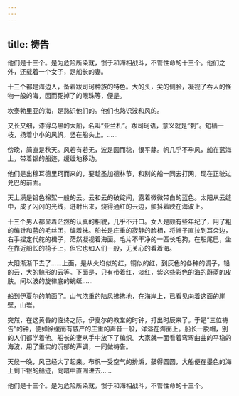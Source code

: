 ```yaml
---
---
---
```

title: 祷告
---



他们是十三个。是为危险所染就，惯于和海相战斗，不管性命的十三个。他们之外，还载着一个女子，是船长的妻。

十三个都是海边人，备着跋司珂种族的特色。大的头，尖的侧脸，凝视了吞人的怪物一般的海，因而死掉了的眼珠等，便是。

坎泰勃里亚的海，是熟识他们的。他们也熟识波和风的。

又长又细，漆得乌黑的大船，名叫“亚兰札”。跋司珂语，意义就是“刺”。短樯一枝，扬着小小的风帆，竖在船头上。……

傍晚，简直是秋天。风若有若无，波是圆而稳，很平静。帆几乎不孕风，船在蓝海上，带着银的船迹，缓缓地移动。

他们是出穆耳德里珂而来的，要趁圣加德林节，和别的船一同去打网，现在正驶过兑巴的前面。

天上满是铅色棉絮一般的云。云和云的破绽间，露着微微带白的蓝色。太阳从云缝中，成了闪闪的光线，迸射出来，烧得通红的云边，颤抖着映在海波上。

十三个男人都显着茫然的认真的相貌，几乎不开口。女人是颇有些年纪了，用了粗的编针和蓝的毛丝团，编着袜。船长是庄重的寂静的脸相，将帽子直拉到耳朵边，右手捏定代舵的楫子，茫然凝视着海面。毛片不干净的一匹长毛狗，在船尾巴，坐在靠近船长的椅子上，但它也如人们一般，无关心的看着海。

太阳渐渐下去了……上面，是从火焰似的红，铜似的红，到灰色的各种的调子，铅的云，大的鲸形的云等。下面是，只有带着红，淡红，紫这些彩色的海的蔚蓝的皮肤。间以波的旋律底的蜿蜒……

船到伊夏尔的前面了。山气浓重的陆风拂拂地，在海岸上，已看见向着这面的崖壁，山岩。

突然，在这黄昏的临终之际，伊夏尔的教堂的时钟，打出时辰来了。于是“三位祷告”的钟，便如徐缓而有威严的庄重的声音一般，洋溢在海面上。船长一脱帽，别的人们都学着他。船长的妻从手中放下了编织。大家就一面看着弯弯曲曲的平稳的海波，用了重实的沉郁的声调，一同做祷告。

天候一晚，风已经大了起来。布帆一受空气的排煽，鼓得圆圆，大船便在墨色的海上剩下银的船迹，向暗中直闯进去……

他们是十三个。是为危险所染就，惯于和海相战斗，不管性命的十三个。